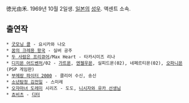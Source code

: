 徳光由禾. 1969년 10월 2일생. [[일본]]의 [[성우]]. 액센트 소속.

== 출연작 ==
 * [[굿모닝 콜]] - 요시카와 나오
 * [[꿈의 크레용 왕국]] - 실버 공주
 * [[두 사람은 프리큐어]]/Max Heart - 타카시미즈 리나
 * [[디지몬 어드벤처]]/02 - [[가트몬]], [[엔젤우몬]], 실피드몬(02), 네페르티몬(02), [[오파니몬]](PSP 게임판)
 * [[부메랑 파이터 2000]] - 클리어 수신, 송신
 * [[소년탐정 김전일]] - 스미레
 * [[오쟈마녀 도레미]] 시리즈 - 도도, [[니시자와 유카 선생님]]
 * [[쵸비츠]] - [[디터]]
